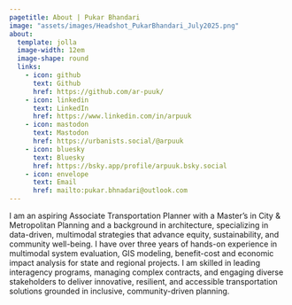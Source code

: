 ```yaml
---
pagetitle: About | Pukar Bhandari
image: "assets/images/Headshot_PukarBhandari_July2025.png"
about:
  template: jolla
  image-width: 12em
  image-shape: round
  links:
    - icon: github
      text: Github
      href: https://github.com/ar-puuk/
    - icon: linkedin
      text: LinkedIn
      href: https://www.linkedin.com/in/arpuuk
    - icon: mastodon
      text: Mastodon
      href: https://urbanists.social/@arpuuk
    - icon: bluesky
      text: Bluesky
      href: https://bsky.app/profile/arpuuk.bsky.social
    - icon: envelope
      text: Email
      href: mailto:pukar.bhnadari@outlook.com
---
```


I am an aspiring Associate Transportation Planner with a Master’s in City & Metropolitan Planning and a background in architecture, specializing in data-driven, multimodal strategies that advance equity, sustainability, and community well-being. I have over three years of hands-on experience in multimodal system evaluation, GIS modeling, benefit-cost and economic impact analysis for state and regional projects. I am skilled in leading interagency programs, managing complex contracts, and engaging diverse stakeholders to deliver innovative, resilient, and accessible transportation solutions grounded in inclusive, community-driven planning.
